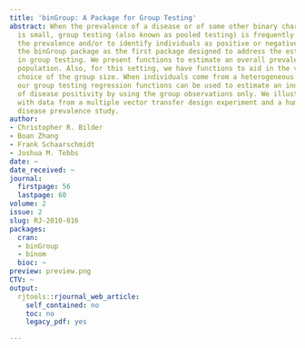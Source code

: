 ```yaml
---
title: 'binGroup: A Package for Group Testing'
abstract: When the prevalence of a disease or of some other binary characteristic
  is small, group testing (also known as pooled testing) is frequently used to estimate
  the prevalence and/or to identify individuals as positive or negative. We have developed
  the binGroup package as the first package designed to address the estimation problem
  in group testing. We present functions to estimate an overall prevalence for a homogeneous
  population. Also, for this setting, we have functions to aid in the very important
  choice of the group size. When individuals come from a heterogeneous population,
  our group testing regression functions can be used to estimate an individual probability
  of disease positivity by using the group observations only. We illustrate our functions
  with data from a multiple vector transfer design experiment and a human infectious
  disease prevalence study.
author:
- Christopher R. Bilder
- Boan Zhang
- Frank Schaarschmidt
- Joshua M. Tebbs
date: ~
date_received: ~
journal:
  firstpage: 56
  lastpage: 60
volume: 2
issue: 2
slug: RJ-2010-016
packages:
  cran:
  - binGroup
  - binom
  bioc: ~
preview: preview.png
CTV: ~
output:
  rjtools::rjournal_web_article:
    self_contained: no
    toc: no
    legacy_pdf: yes

---
```

